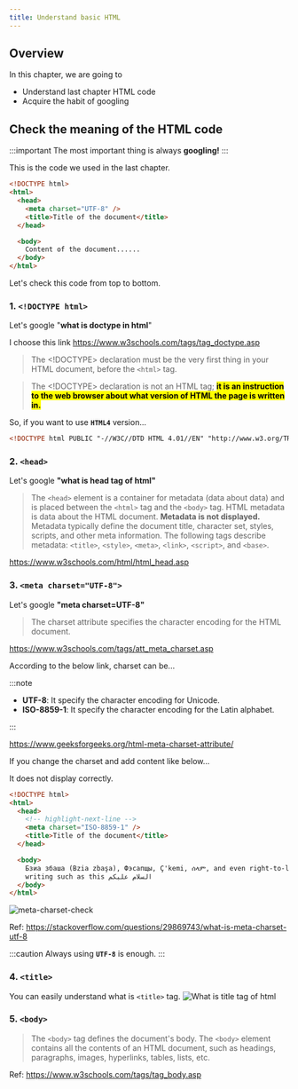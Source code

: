 ```yaml
---
title: Understand basic HTML
---
```


## Overview

In this chapter, we are going to

- Understand last chapter HTML code
- Acquire the habit of googling

## Check the meaning of the HTML code

:::important
The most important thing is always **googling!**
:::

This is the code we used in the last chapter.

```html title="test1.html"
<!DOCTYPE html>
<html>
  <head>
    <meta charset="UTF-8" />
    <title>Title of the document</title>
  </head>

  <body>
    Content of the document......
  </body>
</html>
```

Let's check this code from top to bottom.

### 1. `<!DOCTYPE html>`

Let's google "**what is doctype in html**"

I choose this link https://www.w3schools.com/tags/tag_doctype.asp

> The <!DOCTYPE> declaration must be the very first thing in your HTML document, before the `<html>` tag.

> The <!DOCTYPE> declaration is not an HTML tag; <mark>**it is an instruction to the web browser about what version of HTML the page is written in.**</mark>

So, if you want to use **`HTML4`** version...

```html
<!DOCTYPE html PUBLIC "-//W3C//DTD HTML 4.01//EN" "http://www.w3.org/TR/html4/strict.dtd">
```

### 2. `<head>`

Let's google **"what is head tag of html"**

> The `<head>` element is a container for metadata (data about data) and is placed between the `<html>` tag and the `<body>` tag.
> HTML metadata is data about the HTML document. **Metadata is not displayed.**
> Metadata typically define the document title, character set, styles, scripts, and other meta information.
> The following tags describe metadata: `<title>`, `<style>`, `<meta>`, `<link>`, `<script>`, and `<base>`.

https://www.w3schools.com/html/html_head.asp

### 3. `<meta charset="UTF-8">`

Let's google **"meta charset=UTF-8"**

> The charset attribute specifies the character encoding for the HTML document.

https://www.w3schools.com/tags/att_meta_charset.asp

According to the below link, charset can be...

:::note

- **UTF-8**: It specify the character encoding for Unicode.
- **ISO-8859-1**: It specify the character encoding for the Latin alphabet.

:::

https://www.geeksforgeeks.org/html-meta-charset-attribute/

If you change the charset and add content like below...

It does not display correctly.

```html
<!DOCTYPE html>
<html>
  <head>
    <!-- highlight-next-line -->
    <meta charset="ISO-8859-1" />
    <title>Title of the document</title>
  </head>

  <body>
    Бзиа збаша (Bzia zbaşa), Фэсапщы, Ç'kemi, ሰላም, and even right-to-left
    writing such as this السلام عليكم
  </body>
</html>
```

![meta-charset-check](https://storage.googleapis.com/coderhackers-assets/the-complete-webdev-with-rails-2020/html-guide/meta-charset-check.png)

Ref: https://stackoverflow.com/questions/29869743/what-is-meta-charset-utf-8

:::caution
Always using **`UTF-8`** is enough.
:::

### 4. `<title>`

You can easily understand what is `<title>` tag.
![What is title tag of html](https://storage.googleapis.com/coderhackers-assets/the-complete-webdev-with-rails-2020/html-guide/what-is-title-tag-of-html.gif)

### 5. `<body>`

> The `<body>` tag defines the document's body.
> The `<body>` element contains all the contents of an HTML document, such as headings, paragraphs, images, hyperlinks, tables, lists, etc.

Ref: https://www.w3schools.com/tags/tag_body.asp

